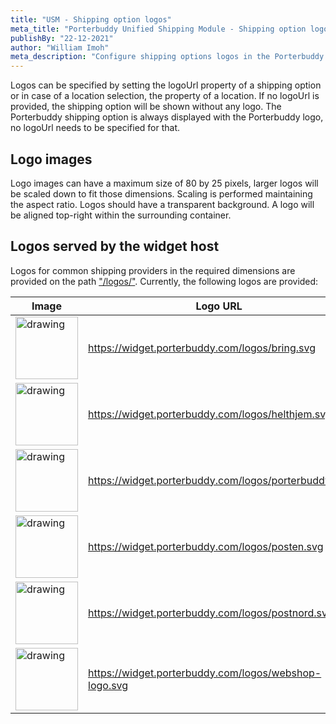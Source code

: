 ```yaml
---
title: "USM - Shipping option logos"
meta_title: "Porterbuddy Unified Shipping Module - Shipping option logos"
publishBy: "22-12-2021"
author: "William Imoh"
meta_description: "Configure shipping options logos in the Porterbuddy Unified Shipping Module"
---
```


Logos can be specified by setting the logoUrl property of a shipping option or in case of a location selection, the property of a location. If no logoUrl is provided, the shipping option will be shown without any logo. The Porterbuddy shipping option is always displayed with the Porterbuddy logo, no logoUrl needs to be specified for that.

## Logo images

Logo images can have a maximum size of 80 by 25 pixels, larger logos will be scaled down to fit those dimensions. Scaling is performed maintaining the aspect ratio. Logos should have a transparent background. A logo will be aligned top-right within the surrounding container.

## Logos served by the widget host

Logos for common shipping providers in the required dimensions are provided on the path ["/logos/"](/usm/logos). Currently, the following logos are provided:

| Image                                                                                        | Logo URL                                              |
| -------------------------------------------------------------------------------------------- | ----------------------------------------------------- |
| <img src="https://widget.porterbuddy.com/logos/bring.svg" alt="drawing" width="100"/>        | https://widget.porterbuddy.com/logos/bring.svg        |
| <img src="https://widget.porterbuddy.com/logos/helthjem.svg" alt="drawing" width="100"/>     | https://widget.porterbuddy.com/logos/helthjem.svg     |
| <img src="https://widget.porterbuddy.com/logos/porterbuddy.svg" alt="drawing" width="100"/>  | https://widget.porterbuddy.com/logos/porterbuddy.svg  |
| <img src="https://widget.porterbuddy.com/logos/posten.svg" alt="drawing" width="100"/>       | https://widget.porterbuddy.com/logos/posten.svg       |
| <img src="https://widget.porterbuddy.com/logos/postnord.svg" alt="drawing" width="100"/>     | https://widget.porterbuddy.com/logos/postnord.svg     |
| <img src="https://widget.porterbuddy.com/logos/webshop-logo.svg" alt="drawing" width="100"/> | https://widget.porterbuddy.com/logos/webshop-logo.svg |

